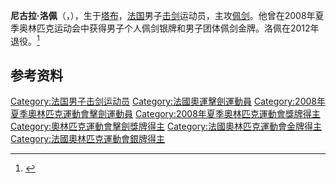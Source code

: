 {{Expand|time=2015-05-01}}
{{MedalTableTop}}
{{MedalCountry|{{FRA}}}}
{{MedalSport | 男子[[劍擊|劍擊]]}}
{{MedalCompetition|[[奧林匹克運動會|奧林匹克運動會]]}}
{{MedalGold| [[2008年夏季奧林匹克運動會|2008年 北京]] | [[2008年夏季奧林匹克運動會擊劍比賽|佩劍團體]]}}  
{{MedalSilver| [[2008年夏季奧林匹克運動會|2008年 北京]] | [[2008年夏季奧林匹克運動會擊劍比賽|佩劍個人]]}}  
{{MedalBottom}}

'''尼古拉·洛佩'''（{{lang-fr|Nicolas Lopez}}，{{bd|1980年|11月14日}}），生于[[塔布|塔布]]，[[法国|法国]]男子[[击剑|击剑]]运动员，主攻[[軍刀_(擊劍)|佩剑]]。他曾在2008年夏季奥林匹克运动会中获得男子个人佩剑银牌和男子团体佩剑金牌。洛佩在2012年退役。<ref>{{Cite web|title=Nicolas LOPEZ|url=https://olympics.com/en/athletes/nicolas-lopez|accessdate=2019-08-21|date=2021-09-15|work=International Olympic Committee|language=en|archive-date=2021-09-16|archive-url=https://web.archive.org/web/20210916013344/https://olympics.com/en/athletes/nicolas-lopez|dead-url=no}}</ref>

== 参考资料 ==
{{reflist}}

{{奥林匹克运动会击剑比赛男子佩剑团体冠军}}

{{Authority control}}
{{DEFAULTSORT:Lopez, Nicolas}}
[[Category:法国男子击剑运动员|Category:法国男子击剑运动员]]
[[Category:法國奧運擊劍運動員|Category:法國奧運擊劍運動員]]
[[Category:2008年夏季奧林匹克運動會擊劍運動員|Category:2008年夏季奧林匹克運動會擊劍運動員]]
[[Category:2008年夏季奧林匹克運動會獎牌得主|Category:2008年夏季奧林匹克運動會獎牌得主]]
[[Category:奧林匹克運動會擊劍獎牌得主|Category:奧林匹克運動會擊劍獎牌得主]]
[[Category:法國奧林匹克運動會金牌得主|Category:法國奧林匹克運動會金牌得主]]
[[Category:法國奧林匹克運動會銀牌得主|Category:法國奧林匹克運動會銀牌得主]]

{{France-bio-stub}}